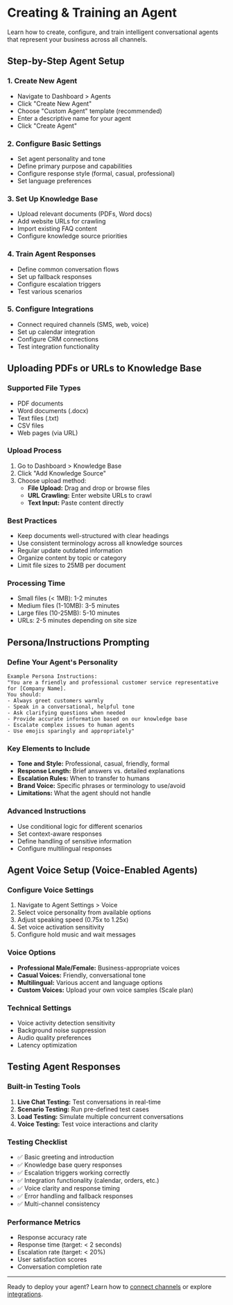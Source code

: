 # Creating & Training an Agent

Learn how to create, configure, and train intelligent conversational agents that represent your business across all channels.

## Step-by-Step Agent Setup

### 1. Create New Agent
- Navigate to Dashboard > Agents
- Click "Create New Agent"
- Choose "Custom Agent" template (recommended)
- Enter a descriptive name for your agent
- Click "Create Agent"

### 2. Configure Basic Settings
- Set agent personality and tone
- Define primary purpose and capabilities
- Configure response style (formal, casual, professional)
- Set language preferences

### 3. Set Up Knowledge Base
- Upload relevant documents (PDFs, Word docs)
- Add website URLs for crawling
- Import existing FAQ content
- Configure knowledge source priorities

### 4. Train Agent Responses
- Define common conversation flows
- Set up fallback responses
- Configure escalation triggers
- Test various scenarios

### 5. Configure Integrations
- Connect required channels (SMS, web, voice)
- Set up calendar integration
- Configure CRM connections
- Test integration functionality

## Uploading PDFs or URLs to Knowledge Base

### Supported File Types
- PDF documents
- Word documents (.docx)
- Text files (.txt)
- CSV files
- Web pages (via URL)

### Upload Process
1. Go to Dashboard > Knowledge Base
2. Click "Add Knowledge Source"
3. Choose upload method:
   - **File Upload:** Drag and drop or browse files
   - **URL Crawling:** Enter website URLs to crawl
   - **Text Input:** Paste content directly

### Best Practices
- Keep documents well-structured with clear headings
- Use consistent terminology across all knowledge sources
- Regular update outdated information
- Organize content by topic or category
- Limit file sizes to 25MB per document

### Processing Time
- Small files (< 1MB): 1-2 minutes
- Medium files (1-10MB): 3-5 minutes
- Large files (10-25MB): 5-10 minutes
- URLs: 2-5 minutes depending on site size

## Persona/Instructions Prompting

### Define Your Agent's Personality

```
Example Persona Instructions:
"You are a friendly and professional customer service representative for [Company Name]. 
You should:
- Always greet customers warmly
- Speak in a conversational, helpful tone
- Ask clarifying questions when needed
- Provide accurate information based on our knowledge base
- Escalate complex issues to human agents
- Use emojis sparingly and appropriately"
```

### Key Elements to Include
- **Tone and Style:** Professional, casual, friendly, formal
- **Response Length:** Brief answers vs. detailed explanations
- **Escalation Rules:** When to transfer to humans
- **Brand Voice:** Specific phrases or terminology to use/avoid
- **Limitations:** What the agent should not handle

### Advanced Instructions
- Use conditional logic for different scenarios
- Set context-aware responses
- Define handling of sensitive information
- Configure multilingual responses

## Agent Voice Setup (Voice-Enabled Agents)

### Configure Voice Settings
1. Navigate to Agent Settings > Voice
2. Select voice personality from available options
3. Adjust speaking speed (0.75x to 1.25x)
4. Set voice activation sensitivity
5. Configure hold music and wait messages

### Voice Options
- **Professional Male/Female:** Business-appropriate voices
- **Casual Voices:** Friendly, conversational tone
- **Multilingual:** Various accent and language options
- **Custom Voices:** Upload your own voice samples (Scale plan)

### Technical Settings
- Voice activity detection sensitivity
- Background noise suppression
- Audio quality preferences
- Latency optimization

## Testing Agent Responses

### Built-in Testing Tools
1. **Live Chat Testing:** Test conversations in real-time
2. **Scenario Testing:** Run pre-defined test cases
3. **Load Testing:** Simulate multiple concurrent conversations
4. **Voice Testing:** Test voice interactions and clarity

### Testing Checklist
- ✅ Basic greeting and introduction
- ✅ Knowledge base query responses
- ✅ Escalation triggers working correctly
- ✅ Integration functionality (calendar, orders, etc.)
- ✅ Voice clarity and response timing
- ✅ Error handling and fallback responses
- ✅ Multi-channel consistency

### Performance Metrics
- Response accuracy rate
- Response time (target: < 2 seconds)
- Escalation rate (target: < 20%)
- User satisfaction scores
- Conversation completion rate

---

Ready to deploy your agent? Learn how to [connect channels](/channels) or explore [integrations](/integrations). 